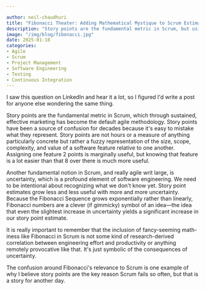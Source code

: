 ```yaml
---

author: neil-chaudhuri
title: "Fibonacci Theater: Adding Mathematical Mystique to Scrum Estimation"
description: "Story points are the fundamental metric in Scrum, but using the Fibonacci Sequence to estimate them is more gimmick than substance."
image: "/img/blog/fibonacci.jpg"
date: 2025-01-18
categories: 
- Agile
- Scrum
- Project Management
- Software Engineering
- Testing
- Continuous Integration
---
```


I saw this question on LinkedIn and hear it a lot, so I figured I'd write a post for anyone else wondering the same thing.

<PostImage alt="Scrum Masters & Agile Coaches: Why do we use Fibonacci Sequence 1,2,3,5,8 etc. for estimation instead of just Natural numbers like 1,2,3,4 etc?" src="/img/blog/fibonacci-question.jpeg" width="438" height="155" />

Story points are the fundamental metric in Scrum, which through sustained, effective marketing has become the default agile methodology. Story points have been a source
of confusion for decades because it's easy to mistake what they represent. Story points
are not hours or a measure of anything particularly concrete but rather a fuzzy representation of the size, scope, complexity, and value of a software feature
relative to one another. Assigning one feature 2 points is marginally useful, but knowing that feature is a lot easier than that 8 over there is much more useful.

Another fundamental notion in Scrum, and really agile writ large, is uncertainty, which is a profound element of software engineering. We need to be intentional
about recognizing what we don't know yet. Story point estimates grow less and less useful with more and more uncertainty. Because the Fibonacci Sequence grows
exponentially rather than linearly, Fibonacci numbers are a clever (if gimmicky) symbol of an idea—the idea that even the slightest increase in
uncertainty yields a significant increase in our story point estimate.

It is really important to remember that the inclusion of fancy-seeming math-iness like Fibonacci in Scrum is not some kind of research-derived correlation between
engineering effort and productivity or anything remotely provocative like that. It's just symbolic of the consequences of uncertainty.

The confusion around Fibonacci's relevance to Scrum is one example of why I believe story points are the key reason Scrum fails so often, but that is a story for another day.